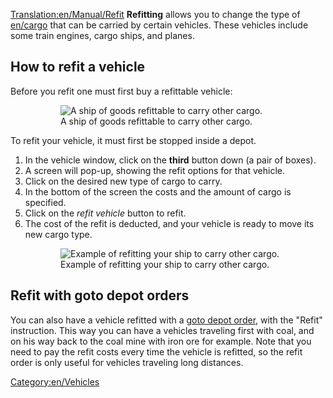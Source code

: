 [[Translation:en/Manual/Refit]]
{{en/Tutorial}}
'''Refitting''' allows you to change the type of [[en/cargo]] that can be carried by certain vehicles.  These vehicles include some train engines, cargo ships, and planes.

== How to refit a vehicle ==
Before you refit one must first buy a refittable vehicle:
:[[File:en/Refitable ship.png|none|frame|A ship of goods refittable to carry other cargo.]]

To refit your vehicle, it must first be stopped inside a depot.

#In the vehicle window, click on the '''third''' button down (a pair of boxes).
#A screen will pop-up, showing the refit options for that vehicle.
#Click on the desired new type of cargo to carry.
#In the bottom of the screen the costs and the amount of cargo is specified.
#Click on the ''refit vehicle'' button to refit.
#The cost of the refit is deducted, and your vehicle is ready to move its new cargo type.
:[[File:en/Refit ship.png|none|frame|Example of refitting your ship to carry other cargo.]]

== Refit with goto depot orders == 
You can also have a vehicle refitted with a [[en/Archive/Manual/Settings/Allow goto depot orders|goto depot order]], with the "Refit" instruction. This way you can have a vehicles traveling first with coal, and on his way back to the coal mine with iron ore for example. Note that you need to pay the refit costs every time the vehicle is refitted, so the refit order is only useful for vehicles traveling long distances.

[[Category:en/Vehicles]]